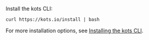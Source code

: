 Install the kots CLI:

   ```
   curl https://kots.io/install | bash
   ```

   For more installation options, see [Installing the kots CLI](/reference/kots-cli-getting-started).